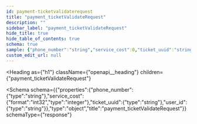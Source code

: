 ```yaml
---
id: payment-ticketvalidaterequest
title: "payment_ticketValidateRequest"
description: ""
sidebar_label: "payment_ticketValidateRequest"
hide_title: true
hide_table_of_contents: true
schema: true
sample: {"phone_number":"string","service_cost":0,"ticket_uuid":"string","user_id":"string"}
custom_edit_url: null
---
```



<Heading
  as={"h1"}
  className={"openapi__heading"}
  children={"payment_ticketValidateRequest"}
>
</Heading>





<Schema
  schema={{"properties":{"phone_number":{"type":"string"},"service_cost":{"format":"int32","type":"integer"},"ticket_uuid":{"type":"string"},"user_id":{"type":"string"}},"type":"object","title":"payment_ticketValidateRequest"}}
  schemaType={"response"}
>
  
</Schema>
            